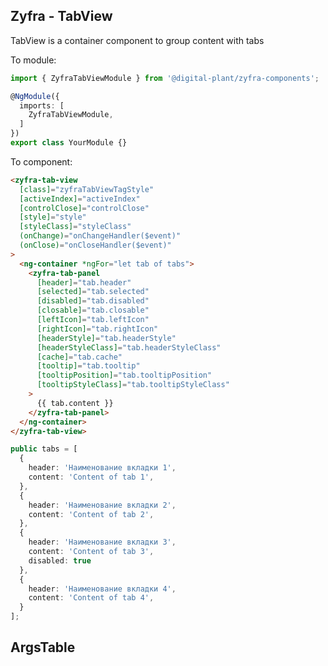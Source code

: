 
## Zyfra - TabView

<Subtitle>TabView is a container component to group content with tabs</Subtitle>

To module:
```typescript
import { ZyfraTabViewModule } from '@digital-plant/zyfra-components';

@NgModule({
  imports: [
    ZyfraTabViewModule,
  ]
})
export class YourModule {}
```

To component:
```html
<zyfra-tab-view
  [class]="zyfraTabViewTagStyle"
  [activeIndex]="activeIndex"
  [controlClose]="controlClose"
  [style]="style"
  [styleClass]="styleClass"
  (onChange)="onChangeHandler($event)"
  (onClose)="onCloseHandler($event)"
>
  <ng-container *ngFor="let tab of tabs">
    <zyfra-tab-panel
      [header]="tab.header"
      [selected]="tab.selected"
      [disabled]="tab.disabled"
      [closable]="tab.closable"
      [leftIcon]="tab.leftIcon"
      [rightIcon]="tab.rightIcon"
      [headerStyle]="tab.headerStyle"
      [headerStyleClass]="tab.headerStyleClass"
      [cache]="tab.cache"
      [tooltip]="tab.tooltip"
      [tooltipPosition]="tab.tooltipPosition"
      [tooltipStyleClass]="tab.tooltipStyleClass"
    >
      {{ tab.content }}
    </zyfra-tab-panel>
  </ng-container>
</zyfra-tab-view>
```

```typescript
public tabs = [
  {
    header: 'Наименование вкладки 1',
    content: 'Content of tab 1',
  },
  {
    header: 'Наименование вкладки 2',
    content: 'Content of tab 2',
  },
  {
    header: 'Наименование вкладки 3',
    content: 'Content of tab 3',
    disabled: true
  },
  {
    header: 'Наименование вкладки 4',
    content: 'Content of tab 4',
  }
];
```

## ArgsTable

<ArgsTable of={ZyfraTabViewComponent} />
